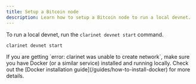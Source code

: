 ```yaml
---
title: Setup a Bitcoin node
description: Learn how to setup a Bitcoin node to run a local devnet.
---
```



To run a local devnet, run the `clarinet devnet start` command.

 ```bash title="Terminal"
clarinet devnet start
```

<Callout title="Common errors" type="warn">
  <p>If you are getting `error: clarinet was unable to create network`, make sure you have Docker (or a similar service) installed and running locally. Check out the [Docker installation guide](/guides/how-to-install-docker) for more details.</p>
</Callout>